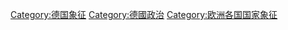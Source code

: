 [[Category:德国象征|Category:德国象征]]
[[Category:德國政治|Category:德國政治]]
[[Category:欧洲各国国家象征|Category:欧洲各国国家象征]]